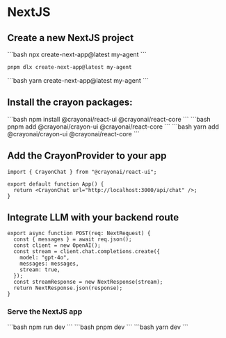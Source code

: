 
# NextJS

## Create a new NextJS project
<Tabs groupId="js-package-manager">
  <TabItem value="npm" label="npm">
  ```bash
  npx create-next-app@latest my-agent
  ```
  </TabItem>
  <TabItem value="pnpm" label="pnpm">

  ```bash
  pnpm dlx create-next-app@latest my-agent
  ```
  </TabItem>

  <TabItem value="yarn" label="yarn">
  ```bash
  yarn create-next-app@latest my-agent
  ```
  </TabItem>
</Tabs>

## Install the crayon packages:

<Tabs groupId="js-package-manager">
  <TabItem value="npm" label="npm">
```bash
npm install @crayonai/react-ui @crayonai/react-core
```
  </TabItem>
  <TabItem value="pnpm" label="pnpm">
```bash
pnpm add @crayonai/crayon-ui @crayonai/react-core
```
  </TabItem>
  <TabItem value="yarn" label="yarn">
```bash
yarn add @crayonai/crayon-ui @crayonai/react-core
```
  </TabItem>
</Tabs>


## Add the CrayonProvider to your app

```tsx
import { CrayonChat } from "@crayonai/react-ui";

export default function App() {
  return <CrayonChat url="http://localhost:3000/api/chat" />;
}
```

## Integrate LLM with your backend route

```tsx
export async function POST(req: NextRequest) {
  const { messages } = await req.json();
  const client = new OpenAI();
  const stream = client.chat.completions.create({
    model: "gpt-4o",
    messages: messages,
    stream: true,
  });
  const streamResponse = new NextResponse(stream);
  return NextResponse.json(response);
}
```

### Serve the NextJS app

<Tabs groupId="js-package-manager">
  <TabItem value="npm" label="npm">
  ```bash
  npm run dev
    ```
  </TabItem>
  <TabItem value="pnpm" label="pnpm">
  ```bash
  pnpm dev
  ```
  </TabItem>
  <TabItem value="yarn" label="yarn">
  ```bash
  yarn dev
  ```
  </TabItem>
</Tabs>
